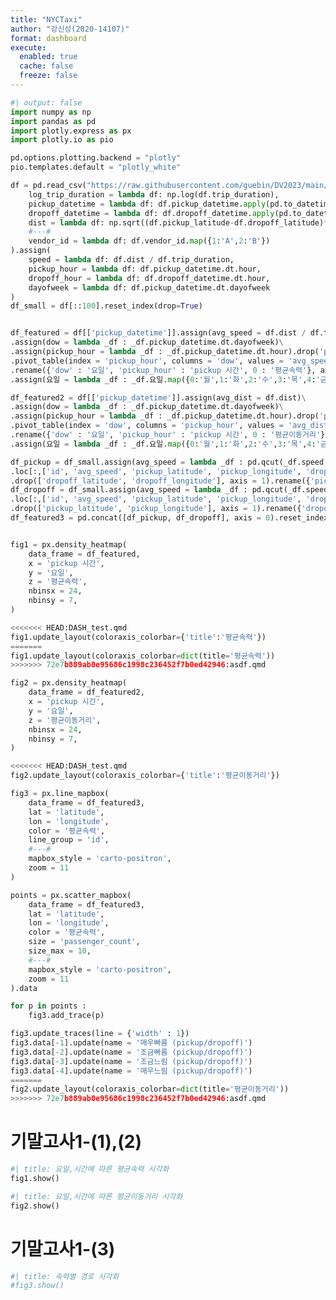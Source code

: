 ```yaml
---
title: "NYCTaxi"
author: "강신성(2020-14107)"
format: dashboard
execute: 
  enabled: true
  cache: false
  freeze: false
---
```


```python
#| output: false
import numpy as np
import pandas as pd
import plotly.express as px
import plotly.io as pio

pd.options.plotting.backend = "plotly"
pio.templates.default = "plotly_white"

df = pd.read_csv("https://raw.githubusercontent.com/guebin/DV2023/main/posts/NYCTaxi.csv").assign(
    log_trip_duration = lambda df: np.log(df.trip_duration),
    pickup_datetime = lambda df: df.pickup_datetime.apply(pd.to_datetime),
    dropoff_datetime = lambda df: df.dropoff_datetime.apply(pd.to_datetime),
    dist = lambda df: np.sqrt((df.pickup_latitude-df.dropoff_latitude)**2 + (df.pickup_longitude-df.dropoff_longitude)**2),
    #---#
    vendor_id = lambda df: df.vendor_id.map({1:'A',2:'B'})
).assign(
    speed = lambda df: df.dist / df.trip_duration,
    pickup_hour = lambda df: df.pickup_datetime.dt.hour,
    dropoff_hour = lambda df: df.dropoff_datetime.dt.hour,
    dayofweek = lambda df: df.pickup_datetime.dt.dayofweek
)
df_small = df[::100].reset_index(drop=True)


df_featured = df[['pickup_datetime']].assign(avg_speed = df.dist / df.trip_duration)\
.assign(dow = lambda _df : _df.pickup_datetime.dt.dayofweek)\
.assign(pickup_hour = lambda _df : _df.pickup_datetime.dt.hour).drop('pickup_datetime', axis = 1)\
.pivot_table(index = 'pickup_hour', columns = 'dow', values = 'avg_speed', aggfunc = 'mean').stack().reset_index()\
.rename({'dow' : '요일', 'pickup_hour' : 'pickup 시간', 0 : '평균속력'}, axis = 1)\
.assign(요일 = lambda _df : _df.요일.map({0:'월',1:'화',2:'수',3:'목',4:'금',5:'토',6:'일'}))

df_featured2 = df[['pickup_datetime']].assign(avg_dist = df.dist)\
.assign(dow = lambda _df : _df.pickup_datetime.dt.dayofweek)\
.assign(pickup_hour = lambda _df : _df.pickup_datetime.dt.hour).drop('pickup_datetime', axis = 1)\
.pivot_table(index = 'dow', columns = 'pickup_hour', values = 'avg_dist', aggfunc = 'mean').stack().reset_index()\
.rename({'dow' : '요일', 'pickup_hour' : 'pickup 시간', 0 : '평균이동거리'}, axis = 1)\
.assign(요일 = lambda _df : _df.요일.map({0:'월',1:'화',2:'수',3:'목',4:'금',5:'토',6:'일'}))

df_pickup = df_small.assign(avg_speed = lambda _df : pd.qcut(_df.speed, q = 4, labels=['매우느림 (path)','조금느림 (path)','조금빠름 (path)','매우빠름 (path)'])).sort_values('avg_speed')\
.loc[:,['id', 'avg_speed', 'pickup_latitude', 'pickup_longitude', 'dropoff_latitude', 'dropoff_longitude', 'passenger_count']]\
.drop(['dropoff_latitude', 'dropoff_longitude'], axis = 1).rename({'pickup_latitude' : 'latitude', 'pickup_longitude' : 'longitude'}, axis = 1)
df_dropoff = df_small.assign(avg_speed = lambda _df : pd.qcut(_df.speed, q = 4, labels=['매우느림 (path)','조금느림 (path)','조금빠름 (path)','매우빠름 (path)'])).sort_values('avg_speed')\
.loc[:,['id', 'avg_speed', 'pickup_latitude', 'pickup_longitude', 'dropoff_latitude', 'dropoff_longitude', 'passenger_count']]\
.drop(['pickup_latitude', 'pickup_longitude'], axis = 1).rename({'dropoff_latitude' : 'latitude', 'dropoff_longitude' : 'longitude'}, axis = 1)
df_featured3 = pd.concat([df_pickup, df_dropoff], axis = 0).reset_index(drop = True).rename({'avg_speed' : '평균속력'}, axis = 1)


fig1 = px.density_heatmap(
    data_frame = df_featured,
    x = 'pickup 시간',
    y = '요일',
    z = '평균속력',
    nbinsx = 24,
    nbinsy = 7,
)

<<<<<<< HEAD:DASH_test.qmd
fig1.update_layout(coloraxis_colorbar={'title':'평균속력'})
=======
fig1.update_layout(coloraxis_colorbar=dict(title='평균속력'))
>>>>>>> 72e7b889ab0e95686c1998c236452f7b0ed42946:asdf.qmd

fig2 = px.density_heatmap(
    data_frame = df_featured2,
    x = 'pickup 시간',
    y = '요일',
    z = '평균이동거리',
    nbinsx = 24,
    nbinsy = 7,
)

<<<<<<< HEAD:DASH_test.qmd
fig2.update_layout(coloraxis_colorbar={'title':'평균이동거리'})

fig3 = px.line_mapbox(
    data_frame = df_featured3,
    lat = 'latitude',
    lon = 'longitude',
    color = '평균속력',
    line_group = 'id',
    #---#
    mapbox_style = 'carto-positron',
    zoom = 11
)

points = px.scatter_mapbox(
    data_frame = df_featured3,
    lat = 'latitude',
    lon = 'longitude',
    color = '평균속력',
    size = 'passenger_count',
    size_max = 10,
    #---#
    mapbox_style = 'carto-positron',
    zoom = 11
).data

for p in points :
    fig3.add_trace(p)

fig3.update_traces(line = {'width' : 1})
fig3.data[-1].update(name = '매우빠름 (pickup/dropoff)')
fig3.data[-2].update(name = '조금빠름 (pickup/dropoff)')
fig3.data[-3].update(name = '조금느림 (pickup/dropoff)')
fig3.data[-4].update(name = '매우느림 (pickup/dropoff)')
=======
fig2.update_layout(coloraxis_colorbar=dict(title='평균이동거리'))
>>>>>>> 72e7b889ab0e95686c1998c236452f7b0ed42946:asdf.qmd
```

# 기말고사1-(1),(2)

```python
#| title: 요일,시간에 따른 평균속력 시각화        
fig1.show()
```

```python
#| title: 요일,시간에 따른 평균이동거리 시각화        
fig2.show()
```

# 기말고사1-(3)

```python
#| title: 속력별 경로 시각화
#fig3.show()
```